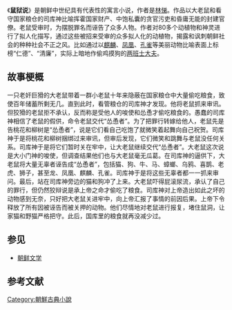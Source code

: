 《'''鼠狱说'''》是朝鲜中世纪具有代表性的寓言小说，作者是[[林悌|林悌]]。作品以大老鼠和看守国家粮仓的司库神比喻挥霍国家财产、中饱私囊的贪官污吏和昏庸无能的封建官僚。老鼠受审时，为摆脱罪名而诬告了众多人物。作者对80多个动植物和神灵进行了拟人化描写，通过这些被招来受审的众多拟人化的动植物，揭露和讽刺朝鲜社会的种种社会不正之风。比如通过以[[麒麟|麒麟]]、[[凤凰|凤凰]]、[[孔雀|孔雀]]等美丽动物比喻表面上标榜“仁德”、“清廉”，实际上暗地作偷鸡摸狗的[[两班|两班]][[士大夫|士大夫]]。{{r|通史|韦旭昇|金宽雄|page1=804-811|page2=232-235|page3=98-105}}

==故事梗概==
一只老奸巨猾的大老鼠带着一群小老鼠十年来隐蔽在国家粮仓中大量偷吃粮食，致使百年储蓄所剩无几。直到此时，看管粮仓的司库神才发现。他将老鼠抓来审讯。但狡猾的老鼠拒不承认，反而称是受他人的唆使和怂恿才偷吃粮食的。愚蠢的司库神相信了老鼠的假供，命令老鼠交代“怂恿者”。为了把罪行转嫁给他人，老鼠先是告桃花和柳树是“怂恿者”，说是它们看自己吃饱了就微笑着起舞向自己祝贺。司库神于是将桃花和柳树捆绑过来审讯，但审后发现，它们微笑和跳舞与老鼠没任何关系。司库神于是将它们暂时关在牢中，让大老鼠继续交代“怂恿者”。大老鼠这次说是大小门神的唆使，但调查结果他们也与大老鼠毫无瓜葛。在司库神的逼供下，大老鼠将大量无辜者诬告成“怂恿者”，包括猫、狗、牛、马、蟑螂、乌鸦、喜鹊、老虎、狮子，甚至龙、凤凰、麒麟、孔雀。司库神于是将这些无辜者都一一抓来审问。最后，站在司库神旁边的猫和狗冲了上来。大老鼠吓得屁滚尿流，承认了自己的罪行，但仍然狡辩说是承上帝之命才偷吃了粮食。司库神对上帝造出如此之坏的动物感到无奈，只好把大老鼠关进牢中，向上帝汇报了事情的前因后果。上帝下令释放了所有因被诬告而被关押的动物。他们尽情地对老鼠进行报复，堵住鼠洞，让家猫和野猫严格把守。此后，国库里的粮食就再没减少过。{{r|通史|金宽雄|page1=806-809|page2=104}}

==参见==
*[[朝鲜文学|朝鲜文学]]

==参考文献==
{{Reflist|refs=
<ref name="通史">{{cite book |author=李岩|coauthors=徐建顺、池水涌、俞成云  |title=《朝鲜文学通史》|year=2010年9月 |publisher=社会科学文献出版社 |location=北京|ISBN=978-7-5097-1511-6}}</ref>
<ref name="韦旭昇">{{cite book |author=韦旭昇著 |coauthors= |title=《韩国文学史》|year=2008年7月 |publisher=北京大学出版社 |location=北京|ISBN=978-7-301-14042-0}}</ref>
<ref name="金宽雄">{{cite book |author=金宽雄|coauthors=金晶银|title=《韩国古代汉文小说史略》 |year=2011年1月|publisher=北京大学出版社 |location=北京|isbn=978-7-301-18103-4}}</ref>
}}

[[Category:朝鮮古典小說|Category:朝鮮古典小說]]